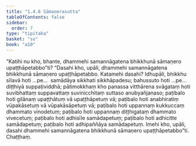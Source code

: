 ```yaml
---
title: "1.4.6 Sāmaṇerasutta"
tableOfContents: false
sidebar:
  order: 7
type: "tipitaka"
basket: "su"
book: "a10"
---
```



<DynamicBreadcrumb />

<Division number="36" book="a10" bookNo="17" page="314">

<Paragraph number="278" book="a10">
“Katihi nu kho, bhante, dhammehi samannāgatena bhikkhunā sāmaṇero upaṭṭhāpetabbo”ti? “Dasahi kho, upāli, dhammehi samannāgatena bhikkhunā sāmaṇero upaṭṭhāpetabbo. Katamehi dasahi? Idhupāli, bhikkhu sīlavā hoti …pe…  samādāya sikkhati sikkhāpadesu; bahussuto hoti …pe…  diṭṭhiyā suppaṭividdhā; pātimokkhaṃ kho panassa vitthārena svāgataṃ hoti suvibhattaṃ suppavattaṃ suvinicchitaṃ suttaso anubyañjanaso; paṭibalo hoti gilānaṃ upaṭṭhātuṃ vā upaṭṭhāpetuṃ vā; paṭibalo hoti anabhiratiṃ vūpakāsetuṃ vā vūpakāsāpetuṃ vā; paṭibalo hoti uppannaṃ kukkuccaṃ dhammato vinodetuṃ; paṭibalo hoti uppannaṃ diṭṭhigataṃ dhammato vivecetuṃ; paṭibalo hoti adhisīle samādapetuṃ; paṭibalo hoti adhicitte samādapetuṃ; paṭibalo hoti adhipaññāya samādapetuṃ. Imehi kho, upāli, dasahi dhammehi samannāgatena bhikkhunā sāmaṇero upaṭṭhāpetabbo”ti.

</Paragraph>
</Division>

<Paragraph number="279" type="center" book="a10">
Chaṭṭhaṃ.
</Paragraph>